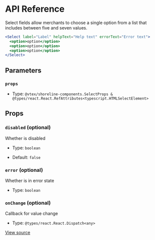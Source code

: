 # API Reference

Select fields allow merchants to choose a single option from a list
that includes between five and seven values.

```jsx
<Select label="Label" helpText="Help text" errorText="Error text">
  <option>option</option>
  <option>option</option>
  <option>option</option>
</Select>
```

## Parameters

### `props`

- Type: `@vtex/shoreline-components.SelectProps & @types/react.React.RefAttributes<typescript.HTMLSelectElement>`

## Props

### `disabled` (optional)

Whether is disabled

- Type: `boolean`

- Default: `false`

### `error` (optional)

Whether is in error state

- Type: `boolean`

### `onChange` (optional)

Callback for value change

- Type: `@types/react.React.Dispatch<any>`

[View source](https://github.com/vtex/shoreline/blob/62dc6a4d6/packages/components/src/select/select.tsx#L24)
